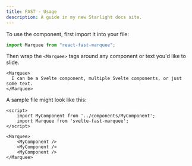 ```yaml
---
title: FAST - Usage
description: A guide in my new Starlight docs site.
---
```


<ViewTransitions />

To use the component, first import it into your file:

```js
import Marquee from "react-fast-marquee";
```

Then wrap the `<Marquee>` tags around any component or text you'd like to slide.

```svelte
<Marquee>
  I can be a Svelte component, multiple Svelte components, or just some text.
</Marquee>
```

A sample file might look like this:

```svelte
<script>
    import MyComponent from '../components/MyComponent';
    import Marquee from 'svelte-fast-marquee';
</script>

<Marquee>
    <MyComponent />
    <MyComponent />
    <MyComponent />
</Marquee>
```
